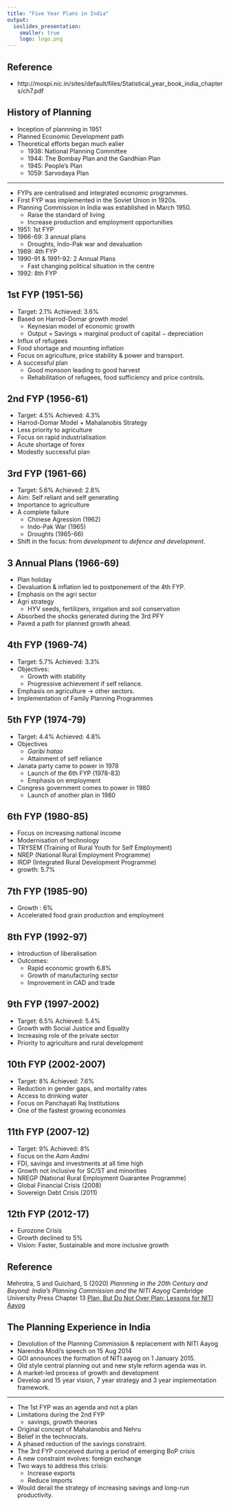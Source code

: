 ```yaml
---
title: "Five Year Plans in India"
output:  
  ioslides_presentation:
    smaller: true
    logo: logo.png
---
```


## Reference

- http://mospi.nic.in/sites/default/files/Statistical_year_book_india_chapters/ch7.pdf


## History of Planning 

- Inception of plannning in 1951
- Planned Economic Development path
- Theoretical efforts began much ealier
  - 1938: National Planning Committee
  - 1944: The Bombay Plan and the Gandhian Plan
  - 1945: People's Plan
  - 1059: Sarvodaya Plan

---

- FYPs are centralised and integrated economic programmes.
- First FYP was implemented in the Soviet Union in 1920s.
- Planning Commission in India was established in March 1950.
  - Raise the standard of living
  - Increase production and employment opportunities
- 1951: 1st FYP
- 1966-69: 3 annual plans
  - Droughts, Indo-Pak war and devaluation
- 1969: 4th FYP
- 1990-91 & 1991-92: 2 Annual Plans
  - Fast changing political situation in the centre
- 1992: 8th FYP

## 1st FYP (1951-56)
- Target: 2.1% Achieved: 3.6%
- Based on Harrod-Domar growth model
  - Keynesian model of economic growth
  - Output = Savings $\times$ marginal product of capital $-$ depreciation
- Influx of refugees
- Food shortage and mounting inflation
- Focus on agriculture, price stability & power and transport.
- A successful plan
  - Good monsoon leading to good harvest
  - Rehabilitation of refugees, food sufficiency and price controls.
  
## 2nd FYP (1956-61)
- Target: 4.5% Achieved: 4.3%
- Harrod-Domar Model + Mahalanobis Strategy
- Less priority to agriculture
- Focus on rapid industrialisation
- Acute shortage of forex
- Modestly successful plan

## 3rd FYP (1961-66)
- Target: 5.6% Achieved: 2.8%
- Aim: Self reliant and self generating
- Importance to agriculture
- A complete failure
  - Chinese Agression (1962)
  - Indo-Pak War (1965)
  - Droughts (1965-66)
- Shift in the focus: from *development* to *defence and development*.

## 3 Annual Plans (1966-69)
- Plan holiday
- Devaluation & inflation led to postponement of the 4th FYP.
- Emphasis on the agri sector
- Agri strategy
  - HYV seeds, fertilizers, irrigation and soil conservation
- Absorbed the shocks generated during the 3rd PFY
- Paved a path for planned growth ahead.

## 4th FYP (1969-74)
- Target: 5.7% Achieved: 3.3%
- Objectives:   
  - Growth with stability
  - Progressive achievement if self reliance.
- Emphasis on agriculture $\rightarrow$ other sectors.
- Implementation of Family Planning Programmes

## 5th FYP (1974-79)
- Target: 4.4% Achieved: 4.8%
- Objectives
  - *Garibi hatao*
  - Attainment of self reliance
- Janata party came to power in 1978
  - Launch of the 6th FYP (1978-83)
  - Emphasis on employment
- Congress government comes to power in 1980
  - Launch of another plan in 1980
  
## 6th FYP (1980-85)
- Focus on increasing national income
- Modernisation of technology
- TRYSEM (Training of Rural Youth for Self Employment)
- NREP (National Rural Employment Programme)
- IRDP (Integrated Rural Development Programme)
- growth: 5.7%

## 7th FYP (1985-90)
- Growth : 6%
- Accelerated food grain production and employment

## 8th FYP (1992-97)
- Introduction of liberalisation
- Outcomes:   
  - Rapid economic growth 6.8%
  - Growth of manufacturing sector
  - Improvement in CAD and trade

## 9th FYP (1997-2002)
- Target: 6.5% Achieved: 5.4%
- Growth with Social Justice and Equality
- Increasing role of the private sector
- Priority to agriculture and rural development

## 10th FYP (2002-2007)
- Target: 8% Achieved: 7.6%
- Reduction in gender gaps, and mortality rates
- Access to drinking water
- Focus on Panchayati Raj Institutions
- One of the fastest growing economies

## 11th FYP (2007-12)
- Target: 9% Achieved: 8%
- Focus on the *Aam Aadmi*
- FDI, savings and investments at all time high
- Growth not inclusive for SC/ST and minorities
- NREGP (National Rural Employment Guarantee Programme)
- Global Financial Crisis (2008)
- Sovereign Debt Crisis (2011)

## 12th FYP (2012-17)
- Eurozone Crisis
- Growth declined to 5%
- Vision: Faster, Sustainable and more inclusive growth

## Reference

Mehrotra, S and Guichard, S (2020) *Plannning in the 20th Century and Beyond: India's Planning Commission and the NITI Aayog* Cambridge University Press 
Chapter 13 [Plan, But Do Not Over Plan: Lessons for NITI Aayog](4.PlanningInIndia/pranabSen.pdf)


## The Planning Experience in India
- Devolution of the Planning Commission & replacement with NITI Aayog 
- Narendra Modi's speech on 15 Aug 2014
- GOI announces the formation of NITI aayog on 1 January 2015.
- Old style central planning out and new style reform agenda was in.
- A market-led process of growth and development
- Develop and 15 year vision, 7 year strategy and 3 year implementation framework.


---

- The 1st FYP was an agenda and not a plan
- Limitations during the 2nd FYP
  - savings, growth theories
- Original concept of Mahalanobis and Nehru
- Belief in the technocrats.
- A phased reduction of the savings constraint.
- The 3rd FYP conceived during a period of emerging BoP crisis
- A new constraint evolves: foreign exchange
- Two ways to address this crisis:
  - Increase exports
  - Reduce imports
- Would derail the strategy of increasing savings and long-run productivity.


